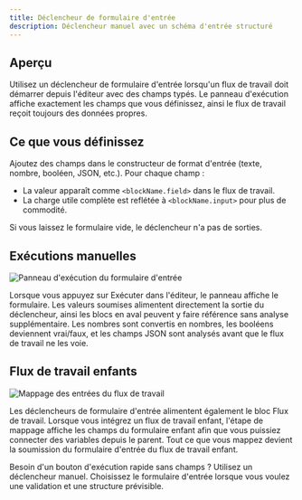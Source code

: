 ```yaml
---
title: Déclencheur de formulaire d'entrée
description: Déclencheur manuel avec un schéma d'entrée structuré
---
```



## Aperçu

Utilisez un déclencheur de formulaire d'entrée lorsqu'un flux de travail doit démarrer depuis l'éditeur avec des champs typés. Le panneau d'exécution affiche exactement les champs que vous définissez, ainsi le flux de travail reçoit toujours des données propres.

## Ce que vous définissez

Ajoutez des champs dans le constructeur de format d'entrée (texte, nombre, booléen, JSON, etc.). Pour chaque champ :

- La valeur apparaît comme `<blockName.field>` dans le flux de travail.
- La charge utile complète est reflétée à `<blockName.input>` pour plus de commodité.

Si vous laissez le formulaire vide, le déclencheur n'a pas de sorties.

## Exécutions manuelles

<div className='flex justify-center my-6'>
  <Image
    src='/static/triggers/input-form-panel-light.png'
    alt="Panneau d'exécution du formulaire d'entrée"
    width={400}
    height={250}
    className='rounded-xl border border-border shadow-sm'
  />
</div>

Lorsque vous appuyez sur Exécuter dans l'éditeur, le panneau affiche le formulaire. Les valeurs soumises alimentent directement la sortie du déclencheur, ainsi les blocs en aval peuvent y faire référence sans analyse supplémentaire. Les nombres sont convertis en nombres, les booléens deviennent vrai/faux, et les champs JSON sont analysés avant que le flux de travail ne les voie.

## Flux de travail enfants

<div className='flex justify-center my-6'>
  <Image
    src='/static/triggers/workflow-input-mapping-light.png'
    alt='Mappage des entrées du flux de travail'
    width={400}
    height={250}
    className='rounded-xl border border-border shadow-sm'
  />
</div>

Les déclencheurs de formulaire d'entrée alimentent également le bloc Flux de travail. Lorsque vous intégrez un flux de travail enfant, l'étape de mappage affiche les champs du formulaire enfant afin que vous puissiez connecter des variables depuis le parent. Tout ce que vous mappez devient la soumission du formulaire d'entrée du flux de travail enfant.

<Callout>
Besoin d'un bouton d'exécution rapide sans champs ? Utilisez un déclencheur manuel. Choisissez le formulaire d'entrée lorsque vous voulez une validation et une structure prévisible.
</Callout>
